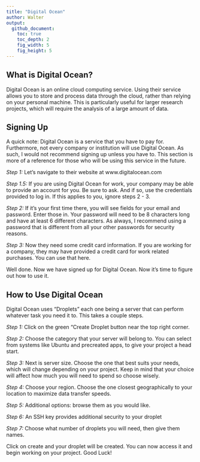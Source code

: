 ```yaml
---
title: "Digital Ocean"
author: Walter
output:
  github_document:
    toc: true
    toc_depth: 2
    fig_width: 5
    fig_height: 5
---
```

## What is Digital Ocean?

Digital Ocean is an online cloud computing service.  Using their service allows you to store and process data through the cloud, rather than relying on your personal machine.  This is particularly useful for larger research projects, which will require the analysis of a large amount of data.

## Signing Up

A quick note: Digital Ocean is a service that you have to pay for.  Furthermore, not every company or institution will use Digital Ocean.  As such, I would not recommend signing up unless you have to.  This section is more of a reference for those who will be using this service in the future.

*Step 1:* Let's navigate to their website at www.digitalocean.com

*Step 1.5:* If you are using Digital Ocean for work, your company may be able to provide an account for you.  Be sure to ask.  And if so, use the credentials provided to log in.  If this applies to you, ignore steps 2 - 3.

*Step 2:* If it's your first time there, you will see fields for your email and password.  Enter those in.  Your password will need to be 8 characters long and have at least 6 different characters.  As always, I recommend using a password that is different from all your other passwords for security reasons.

*Step 3:* Now they need some credit card information.  If you are working for a company, they may have provided a credit card for work related purchases.  You can use that here.

Well done.  Now we have signed up for Digital Ocean.  Now it's time to figure out how to use it.

## How to Use Digital Ocean

Digital Ocean uses "Droplets" each one being a server that can perform whatever task you need it to.  This takes a couple steps.

*Step 1:* Click on the green "Create Droplet button near the top right corner.

*Step 2:* Choose the category that your server will belong to.  You can select from systems like Ubuntu and precreated apps, to give your project a head start.

*Step 3:* Next is server size.  Choose the one that best suits your needs, which will change depending on your project.  Keep in mind that your choice will affect how much you will need to spend so choose wisely.

*Step 4:* Choose your region.  Choose the one closest geographically to your location to maximize data transfer speeds.

*Step 5:* Additional options: browse them as you would like.

*Step 6:* An SSH key provides additional security to your droplet

*Step 7:* Choose what number of droplets you will need, then give them names.

Click on create and your droplet will be created.  You can now access it and begin working on your project.  Good Luck!

